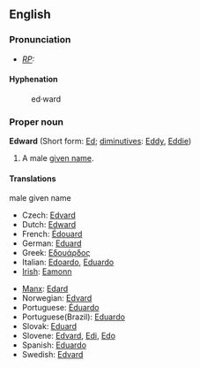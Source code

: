 ==English==

===Pronunciation===
* ''[[RP]]:'' {{IPA|/'edwəd/}}

====Hyphenation====
:ed&middot;ward

===Proper noun===
{{wikipedia}}
'''Edward''' (Short form: [[Ed]]; [[diminutive]]s: [[Eddy]], [[Eddie]])
# A male [[given name]]. 

====Translations====
;male given name
{{top}}
*Czech: [[Edvard]] {{m}}
*Dutch: [[#Dutch|Edward]] {{m}}
*French: [[Édouard]] {{m}}
*German: [[Eduard]] {{m}}
*Greek: [[Εδουάρδος]]
*Italian: [[Edoardo]], [[Eduardo]] {{m}}
*[[Irish]]: [[Eamonn]] {{m}}
{{mid}}
*[[Manx]]: [[Edard]]
*Norwegian: [[Edvard]]
*Portuguese: [[Éduardo]] {{m}}
*Portuguese(Brazil): [[Eduardo]] {{m}}
*Slovak: [[Eduard#Slovak|Eduard]] {{m}}
*Slovene: [[Edvard]], [[Edi]], [[Edo]]
*Spanish: [[Eduardo]] {{m}}
*Swedish: [[Edvard]]
{{bottom}}